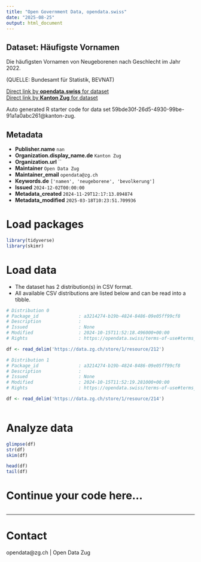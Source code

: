 ```yaml
---
title: "Open Government Data, opendata.swiss"
date: "2025-08-25"
output: html_document
---
```


## Dataset: Häufigste Vornamen

Die häufigsten Vornamen von Neugeborenen nach Geschlecht im Jahr 2022.

(QUELLE: Bundesamt für Statistik, BEVNAT)

[Direct link by **opendata.swiss** for dataset](https://opendata.swiss/de/dataset/haufigste-vornamen)<br>
[Direct link by **Kanton Zug** for dataset](https://www.zg.ch/behoerden/gesundheitsdirektion/statistikfachstelle/themen/01bevoelkerungszahlen/geburten-und-todesfaelle)

Auto generated R starter code for data set 59bde30f-26d5-4930-99be-91a1a0abc261@kanton-zug.

## Metadata

- **Publisher.name** `nan`
- **Organization.display_name.de** `Kanton Zug`
- **Organization.url** ``
- **Maintainer** `Open Data Zug`
- **Maintainer_email** `opendata@zg.ch`
- **Keywords.de** `['namen', 'neugeborene', 'bevolkerung']`
- **Issued** `2024-12-02T00:00:00`
- **Metadata_created** `2024-11-29T12:17:13.894874`
- **Metadata_modified** `2025-03-18T10:23:51.709936`


# Load packages

```r

library(tidyverse)
library(skimr)

```

# Load data

-   The dataset has 2 distribution(s) in CSV format.
-   All available CSV distributions are listed below and can be read into a tibble.

```r

# Distribution 0
# Package_id               : a3214274-b19b-4824-8486-09e05ff99cf8
# Description              : 
# Issued                   : None
# Modified                 : 2024-10-15T11:52:18.496000+00:00
# Rights                   : https://opendata.swiss/terms-of-use#terms_by

df <- read_delim('https://data.zg.ch/store/1/resource/212')

# Distribution 1
# Package_id               : a3214274-b19b-4824-8486-09e05ff99cf8
# Description              : 
# Issued                   : None
# Modified                 : 2024-10-15T11:52:19.281000+00:00
# Rights                   : https://opendata.swiss/terms-of-use#terms_by

df <- read_delim('https://data.zg.ch/store/1/resource/214')



```

# Analyze data

```r

glimpse(df)
str(df)
skim(df)

head(df)
tail(df)

```

# Continue your code here...

```r

```

------------------------------------------------------------------------

# Contact

opendata@zg.ch | Open Data Zug
